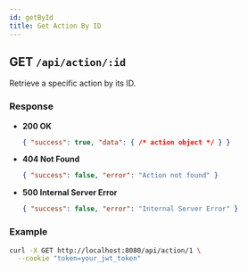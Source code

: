 ```yaml
---
id: getById
title: Get Action By ID
---
```


## GET `/api/action/:id`

Retrieve a specific action by its ID.

### Response

- **200 OK**
  ```json
  { "success": true, "data": { /* action object */ } }
  ```
- **404 Not Found**
  ```json
  { "success": false, "error": "Action not found" }
  ```
- **500 Internal Server Error**
  ```json
  { "success": false, "error": "Internal Server Error" }
  ```

### Example

```bash
curl -X GET http://localhost:8080/api/action/1 \
  --cookie "token=your_jwt_token"
```

